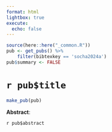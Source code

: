 ```yaml
---
format: html
lightbox: true
execute:
  echo: false
---
```


```r
source(here::here("_common.R"))
pub <- get_pubs() %>% 
    filter(bibtexkey == 'socha2024a')
pub$summary <- FALSE
```

# `r pub$title` 

```r
make_pub(pub)
```

**Abstract**:

`r pub$abstract`


